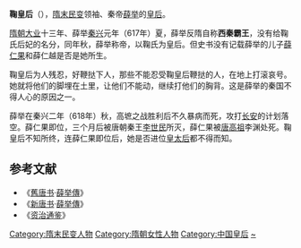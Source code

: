 '''鞠皇后'''（{{bd|？||？||catIdx=J鞠}}），[[隋末民变|隋末民变]]领袖、秦帝[[薛举|薛举]]的[[皇后|皇后]]。

[[隋朝|隋朝]][[大业_(年号)|大业]]十三年、薛举[[秦兴|秦兴]]元年（617年）夏，薛举反隋自称'''西秦霸王'''，没有给鞠氏后妃的名分，同年秋，薛举称帝，以鞠氏为皇后。但史书没有记载薛举的儿子[[薛仁杲|薛仁果]]和薛仁越是否是她所生。

鞠皇后为人残忍，好鞭挞下人，那些不能忍受鞠皇后鞭挞的人，在地上打滚哀号。她就将他们的脚埋在土里，让他们不能动，继续打他们的胸背。这是薛举的秦国不得人心的原因之一。

薛举在秦兴二年（618年）秋，高墌之战胜利后不久暴病而死，攻打[[长安|长安]]的计划落空。薛仁果即位，三个月后被唐朝秦王[[李世民|李世民]]所灭，薛仁果被[[唐高祖|唐高祖]]李渊处死。鞠皇后不知所终，连薛仁果即位后，她是否进位[[皇太后|皇太后]]都不得而知。

==参考文献==
*《[[舊唐书|舊唐书]]·[[s:旧唐书/卷55|薛举傳]]》
*《[[新唐书|新唐书]]·[[s:新唐书/卷086|薛举傳]]》
*《[[资治通鉴|资治通鉴]]》

{{隋朝皇后}}

[[Category:隋末民变人物|Category:隋末民变人物]]
[[Category:隋朝女性人物|Category:隋朝女性人物]]
[[Category:中国皇后|Category:中国皇后]]
[[Category:鞠姓|~]]
